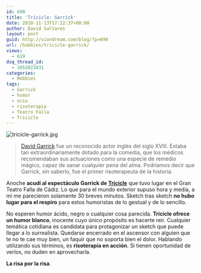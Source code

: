 ```yaml
---
id: 690
title: 'Tricicle: Garrick'
date: 2010-11-13T17:22:37+00:00
author: David Saltares
layout: post
guid: http://siondream.com/blog/?p=690
url: /hobbies/tricicle-garrick/
views:
  - 619
dsq_thread_id:
  - 1852023831
categories:
  - Hobbies
tags:
  - Garrick
  - humor
  - ocio
  - risoterapia
  - Teatro Falla
  - Tricicle
---
```


![tricicle-garrick.jpg](/img/wp/tricicle-garrick.jpg)

> [David Garrick](http://en.wikipedia.org/wiki/David_Garrick) fue un reconocido actor inglés del siglo XVIII. Estaba tan extraordinariamente dotado para la comedia, que los médicos recomendaban sus actuaciones como una especie de remedio mágico, capaz de sanar cualquier pena del alma. Podríamos decir que Garrick, sin saberlo, fue el primer risoterapeuta de la historia.

Anoche **acudí al espectáculo Garrick de [Tricicle](http://es.wikipedia.org/wiki/Tricicle)** que tuvo lugar en el Gran Teatro Falla de Cádiz. Lo que para el mundo exterior supuso hora y media, a mí me parecieron solamente 30 breves minutos. Sketch tras sketch **no hubo lugar para el respiro** para estos humoristas de lo gestual y de lo sencillo.

No esperen humor ácido, negro o cualquier cosa parecida. **Tricicle ofrece un humor blanco**, inocente cuyo único propósito es hacerte reír. Cualquier temática cotidiana es candidata para protagonizar un sketch que puede llegar a lo surrealista. Quedarse encerrado en el ascensor con alguien que te no te cae muy bien, un faquir que no soporta bien el dolor. Hablando utilizando sus términos, es **risoterapia en acción**. Si tienen oportunidad de verlos, no duden en aprovecharla.

**La risa por la risa**.
